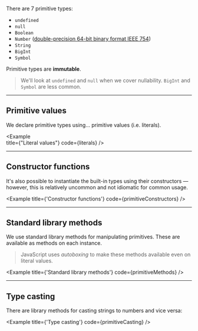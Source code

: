 
There are 7 primitive types:

- `undefined`
- `null`
- `Boolean`
- `Number` ([double-precision 64-bit binary format IEEE 754](https://en.wikipedia.org/wiki/Floating-point_arithmetic))
- `String`
- `BigInt`
- `Symbol`

Primitive types are **immutable**.

> We'll look at `undefined` and `null` when we cover nullability. `BigInt` and `Symbol` are less common.

---

## Primitive values

We declare primitive types using... primitive values (i.e. literals).

<Example   
  title={"Literal values"}
  code={literals}
/>

---

## Constructor functions

It's also possible to instantiate the built-in types using their constructors — however, this is relatively uncommon and not idiomatic for common usage.

<Example 
  title={'Constructor functions'}
  code={primitiveConstructors}
/>

---

## Standard library methods

We use standard library methods for manipulating primitives. These are available as methods on each instance.

> JavaScript uses _autoboxing_ to make these methods available even on literal values.

<Example 
  title={'Standard library methods'}
  code={primitiveMethods}
/>

---

## Type casting

There are library methods for casting strings to numbers and vice versa:

<Example 
  title={'Type casting'}
  code={primitiveCasting}
/>